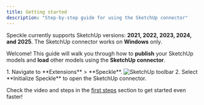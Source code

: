 ```yaml
---
title: Getting started  
description: "Step-by-step guide for using the SketchUp connector"
---
```


<Info>Speckle currently supports SketchUp versions: **2021, 2022, 2023, 2024, and 2025**. The SketchUp connector works on **Windows** only.</Info>


Welcome! This guide will walk you through how to **publish** your SketchUp models and **load** other models using the **SketchUp connector**.


<BeforeYouBegin app="SketchUp" />

<Steps>
  <Step title="Open the SketchUp connector">
    1. Navigate to **Extensions** > **Speckle**.
    <Frame>
    <img src="/images/connectors/sketchup_toolbar.jpg" alt="SketchUp toolbar" />
    </Frame>
    2. Select **Initialize Speckle** to open the SketchUp connector.
    <DuiLogin connector="SketchUp" />
  </Step>

  <DuiPublish connector="SketchUp" />
  <DuiLoad connector="SketchUp" />
</Steps>

<Tip> Check the video and steps in the [first steps](/get-started/quickstart.mdx) section to get started even faster!</Tip>


<ConnectorConclusion connector="SketchUp" actions="publish and load" />


<LearnMore />